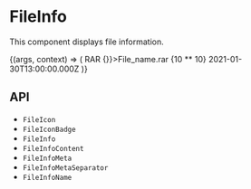 


<Meta title="Components/FileInfo" component={FileInfo} />

# FileInfo

This component displays file information.

<Canvas>
  <Story name="Demo">
    {(args, context) => (
      <FileInfo>
        <FileIcon>
          <FileIconBadge color="red">RAR</FileIconBadge>
        </FileIcon>
        <FileInfoContent>
          <FileInfoName onDelete={() => {}}>File_name.rar</FileInfoName>
          <FileInfoMeta>
            <FormatSize>{10 ** 10}</FormatSize>
            <FileInfoMetaSeparator />
            <FormatDate format="fullDateTime">2021-01-30T13:00:00.000Z</FormatDate>
          </FileInfoMeta>
        </FileInfoContent>
      </FileInfo>
    )}
  </Story>
</Canvas>

<ArgsTable story="Demo" />

## API

<ul>
  <li>
    <LinkTo kind="components-api-fileicon" story="page">
      <code>FileIcon</code>
    </LinkTo>
  </li>
  <li>
    <LinkTo kind="components-api-fileiconbadge" story="page">
      <code>FileIconBadge</code>
    </LinkTo>
  </li>
  <li>
    <LinkTo kind="components-api-fileinfo" story="page">
      <code>FileInfo</code>
    </LinkTo>
  </li>

  <li>
    <LinkTo kind="components-api-fileinfocontent" story="page">
      <code>FileInfoContent</code>
    </LinkTo>
  </li>
  <li>
    <LinkTo kind="components-api-fileinfometa" story="page">
      <code>FileInfoMeta</code>
    </LinkTo>
  </li>
  <li>
    <LinkTo kind="components-api-fileinfometaseparator" story="page">
      <code>FileInfoMetaSeparator</code>
    </LinkTo>
  </li>
  <li>
    <LinkTo kind="components-api-fileinfoname" story="page">
      <code>FileInfoName</code>
    </LinkTo>
  </li>
</ul>
